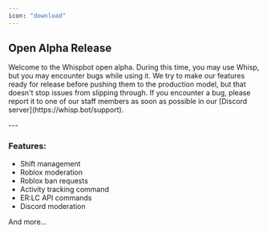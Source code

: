 ```yaml
---
icon: "download"
---
```


<Update label="alpha v1.0.0" description="10/01/25">
  <h2>Open Alpha Release</h2>
  <p>
    Welcome to the Whispbot open alpha. During this time, you may use Whisp, but
    you may encounter bugs while using it. We try to make our features ready for
    release before pushing them to the production model, but that doesn't stop
    issues from slipping through. If you encounter a bug, please report it to
    one of our staff members as soon as possible in our [Discord
    server](https://whisp.bot/support).
  </p>
  ---
  <h3>Features:</h3>
  <ul>
    <li>Shift management</li>
    <li>Roblox moderation</li>
    <li>Roblox ban requests</li>
    <li>Activity tracking command</li>
    <li>ER:LC API commands</li>
    <li>Discord moderation</li>
  </ul>
  <p>And more...</p>
</Update>
